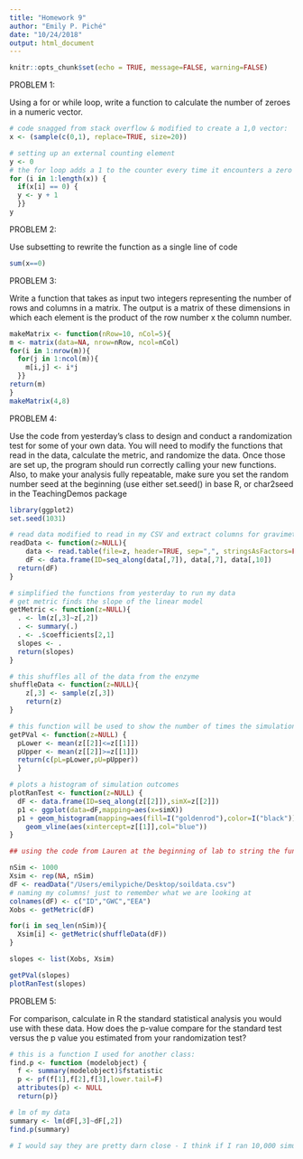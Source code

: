 ```yaml
---
title: "Homework 9"
author: "Emily P. Piché"
date: "10/24/2018"
output: html_document
---
```


```r
knitr::opts_chunk$set(echo = TRUE, message=FALSE, warning=FALSE)
```

PROBLEM 1:

Using a for or while loop, write a function to calculate the number of zeroes in a numeric vector.
```r
# code snagged from stack overflow & modified to create a 1,0 vector:
x <- (sample(c(0,1), replace=TRUE, size=20))

# setting up an external counting element
y <- 0
# the for loop adds a 1 to the counter every time it encounters a zero
for (i in 1:length(x)) {
  if(x[i] == 0) {
  y <- y + 1
  }}
y
```

PROBLEM 2:

Use subsetting to rewrite the function as a single line of code
```r
sum(x==0)

```

PROBLEM 3:

Write a function that takes as input two integers representing the number of rows and columns in a matrix. The output is a matrix of these dimensions in which each element is the product of the row number x the column number.
```r
makeMatrix <- function(nRow=10, nCol=5){
m <- matrix(data=NA, nrow=nRow, ncol=nCol)
for(i in 1:nrow(m)){
  for(j in 1:ncol(m)){
    m[i,j] <- i*j
  }}
return(m)
}
makeMatrix(4,8)
```

PROBLEM 4:

Use the code from yesterday’s class to design and conduct a randomization test for some of your own data. You will need to modify the functions that read in the data, calculate the metric, and randomize the data. Once those are set up, the program should run correctly calling your new functions. Also, to make your analysis fully repeatable, make sure you set the random number seed at the beginning (use either set.seed() in base R, or char2seed in the TeachingDemos package
```r
library(ggplot2)
set.seed(1031)

# read data modified to read in my CSV and extract columns for gravimetric water content and extracellular enzyme activity (EEA of XYL)
readData <- function(z=NULL){
    data <- read.table(file=z, header=TRUE, sep=",", stringsAsFactors=FALSE)
    dF <- data.frame(ID=seq_along(data[,7]), data[,7], data[,10])
  return(dF)
}

# simplified the functions from yesterday to run my data
# get metric finds the slope of the linear model 
getMetric <- function(z=NULL){
  . <- lm(z[,3]~z[,2])
  . <- summary(.)
  . <- .$coefficients[2,1]
  slopes <- .
  return(slopes)
}

# this shuffles all of the data from the enzyme
shuffleData <- function(z=NULL){
    z[,3] <- sample(z[,3])
    return(z)
}

# this function will be used to show the number of times the simulation resulted in a significant relationship vs not significant out of 1000 times
getPVal <- function(z=NULL) {
  pLower <- mean(z[[2]]<=z[[1]])
  pUpper <- mean(z[[2]]>=z[[1]])
  return(c(pL=pLower,pU=pUpper))
  }

# plots a histogram of simulation outcomes 
plotRanTest <- function(z=NULL) {
  dF <- data.frame(ID=seq_along(z[[2]]),simX=z[[2]])
  p1 <- ggplot(data=dF,mapping=aes(x=simX))
  p1 + geom_histogram(mapping=aes(fill=I("goldenrod"),color=I("black"))) +
    geom_vline(aes(xintercept=z[[1]],col="blue")) 
}

## using the code from Lauren at the beginning of lab to string the functions together ---

nSim <- 1000
Xsim <- rep(NA, nSim)
dF <- readData("/Users/emilypiche/Desktop/soildata.csv")
# naming my columns! just to remember what we are looking at
colnames(dF) <- c("ID","GWC","EEA")
Xobs <- getMetric(dF)

for(i in seq_len(nSim)){
  Xsim[i] <- getMetric(shuffleData(dF))
}

slopes <- list(Xobs, Xsim)

getPVal(slopes)
plotRanTest(slopes)

```

PROBLEM 5:

For comparison, calculate in R the standard statistical analysis you would use with these data. How does the p-value compare for the standard test versus the p value you estimated from your randomization test? 
```r
# this is a function I used for another class:
find.p <- function (modelobject) {
  f <- summary(modelobject)$fstatistic
  p <- pf(f[1],f[2],f[3],lower.tail=F)
  attributes(p) <- NULL
  return(p)}

# lm of my data
summary <- lm(dF[,3]~dF[,2])
find.p(summary)

# I would say they are pretty darn close - I think if I ran 10,000 simulations instead of 1000, these values would be even closer. It looks normally distributed, so I think the more times the simulation is run, the more "normal" the histogram will look.
```



